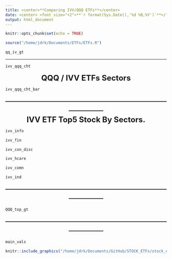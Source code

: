 ```yaml
---
title: <center>**Comparing IVV/QQQ ETFs**</center> 
date: <center> <font size="+2">**`r format(Sys.Date(),'%d %B,%Y')`**</font> </center>
output: html_document
---
```


```r
knitr::opts_chunk$set(echo = TRUE)
```


```r
source("/home/jdrk/Documents/ETFs/ETFs.R")
```

```r
qq_iv_gt
```
---
```r
ivv_qqq_cht
```

<center><font size="+2">**QQQ / IVV ETFs Sectors**</font></center>

```r
ivv_qqq_cht_bar
```

<center><font size="+2">-----------------------------------------------------------------------------</font></center>
 
<center><font size="+2">**IVV ETF Top5 Stock By Sectors.**</font></center>

```r
ivv_info
```


```r
ivv_fin
```


```r
ivv_con_disc
```


```r
ivv_hcare
```


```r
ivv_comn
```


```r
ivv_ind
```

 <center><font size="+2">-----------------------------------------------------------------------------</font></center>
 
```r
QQQ_top_gt
```


 <center><font size="+2">-----------------------------------------------------------------------------</font></center>

```r
main_vals
```

```r
knitr::include_graphics("/home/jdrk/Documents/GitHub/STOCK_ETFs/stock_etfs")
```

